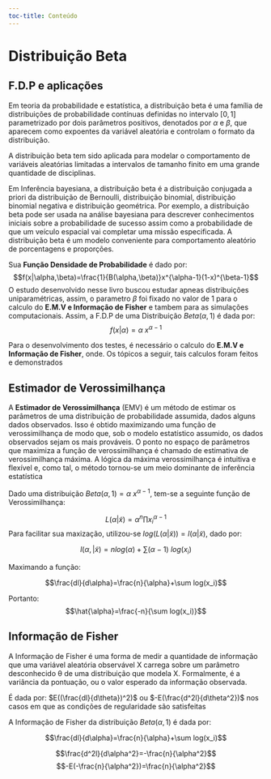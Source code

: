 ```yaml
--- 
toc-title: Conteúdo
---
```



# Distribuição Beta

## F.D.P e aplicações

Em teoria da probabilidade e estatística, a distribuição beta é uma família de distribuições de probabilidade contínuas definidas no intervalo $[0,1]$ parametrizado por dois parâmetros positivos, denotados por $\alpha$ e $\beta$, que aparecem como expoentes da variável aleatória e controlam o formato da distribuição.

A distribuição beta tem sido aplicada para modelar o comportamento de variáveis aleatórias limitadas a intervalos de tamanho finito em uma grande quantidade de disciplinas.

Em Inferência bayesiana, a distribuição beta é a distribuição conjugada a priori da distribuição de Bernoulli, distribuição binomial, distribuição binomial negativa e distribuição geométrica. Por exemplo, a distribuição beta pode ser usada na análise bayesiana para descrever conhecimentos iniciais sobre a probabilidade de sucesso assim como a probabilidade de que um veículo espacial vai completar uma missão especificada. A distribuição beta é um modelo conveniente para comportamento aleatório de porcentagens e proporções.

Sua **Função Densidade de Probabilidade** é dado por: 
$$f(x|\alpha,\beta)=\frac{1}{B(\alpha,\beta)}x^{\alpha-1}(1-x)^{\beta-1}$$
O estudo desenvolvido nesse livro buscou estudar apneas distribuições uniparamétricas, assim, o parametro $\beta$ foi fixado no valor de $1$ para o calculo do **E.M.V e Informação de Fisher** e tambem para as simulações computacionais. Assim, a F.D.P de uma Distribuição $Beta(\alpha,1)$ é dada por:
$$f(x|\alpha)=\alpha\ x^{\alpha-1}$$

Para o desenvolvimento dos testes, é necessário o calculo do **E.M.V e Informação de Fisher**, onde. Os tópicos a seguir, tais calculos foram feitos e demonstrados

## Estimador de Verossimilhança

A **Estimador de Verossimilhança** (EMV) é um método de estimar os parâmetros de uma distribuição de probabilidade assumida, dados alguns dados observados. Isso é obtido maximizando uma função de verossimilhança de modo que, sob o modelo estatístico assumido, os dados observados sejam os mais prováveis. O ponto no espaço de parâmetros que maximiza a função de verossimilhança é chamado de estimativa de verossimilhança máxima. A lógica da máxima verossimilhança é intuitiva e flexível e, como tal, o método tornou-se um meio dominante de inferência estatística


Dado uma distribuição $Beta(\alpha,1)=\alpha\ x^{\alpha-1}$, tem-se a seguinte função de Verossimilhança:

$$L(\alpha|\tilde{x})=\alpha^n \prod{x_i^{\alpha-1}}$$
Para facilitar sua maxização, utilizou-se $log(L(\alpha|\tilde{x}))=l(\alpha|\tilde{x})$, dado por:

$$l(\alpha,|\tilde x)=nlog(\alpha)+\sum(\alpha-1)\ log(x_i)$$

Maximando a função:

$$\frac{dl}{d\alpha}=\frac{n}{\alpha}+\sum log(x_i)$$

Portanto:
$$\hat{\alpha}=\frac{-n}{\sum log(x_i)}$$

## Informação de Fisher

A Informação de Fisher é uma forma de medir a quantidade de informação que uma variável aleatória observável X carrega sobre um parâmetro desconhecido θ de uma distribuição que modela X. Formalmente, é a variância da pontuação, ou o valor esperado da informação observada.

É dada por: $E((\frac{dl}{d\theta})^2)$ ou $-E(\frac{d^2l}{d\theta^2})$ nos casos em que as condições de regularidade são satisfeitas

A Informação de Fisher da distribuição $Beta(\alpha,1)$ é dada por:

$$\frac{dl}{d\alpha}=\frac{n}{\alpha}+\sum log(x_i)$$

$$\frac{d^2l}{d\alpha^2}=-\frac{n}{\alpha^2}$$
$$-E(-\frac{n}{\alpha^2})=\frac{n}{\alpha^2}$$




